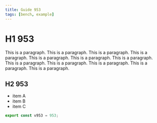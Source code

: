 ```yaml
---
title: Guide 953
tags: [bench, example]
---
```


# H1 953

This is a paragraph. This is a paragraph. This is a paragraph. This is a paragraph. This is a paragraph. This is a paragraph. This is a paragraph. This is a paragraph. This is a paragraph. This is a paragraph. This is a paragraph. This is a paragraph. 

## H2 953

- item A
- item B
- item C

```ts
export const v953 = 953;
```